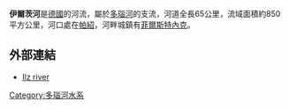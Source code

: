 {{refimprove|time=2013-05-14T01:25:47+00:00}}
{{Infobox river
| name              = Ilz
| image             = 070422 Ilz Passau 2.jpg
| image_caption     = [[帕绍|帕绍]]河段
| source1_location  = 巴伐利亚森林
| mouth_location    = [[多瑙河|多瑙河]]
| mouth_coordinates = {{coord|48|34|31|N|13|28|32|E|display=inline,title}}
| basin_countries   = [[德国|德国]]
| length            = {{convert|65|km|mi|abbr=on}}
| source1_elevation = ±{{convert|1100|m|ft|abbr=on}}
| discharge1_avg    = 
| basin_size        = 
}}
'''伊爾茨河'''是[[德國|德國]]的河流，屬於[[多瑙河|多瑙河]]的支流，河道全長65公里，流域面積約850平方公里，河口處在[[帕紹|帕紹]]，河畔城鎮有[[菲爾斯特內克|菲爾斯特內克]]。

==外部連結==
* [http://www.ilz-flusslandschaft.de/ Ilz river] {{Wayback|url=http://www.ilz-flusslandschaft.de/ |date=20070928230009 }} {{de icon}}

{{Germany-geo-stub}}
[[Category:多瑙河水系|Category:多瑙河水系]]